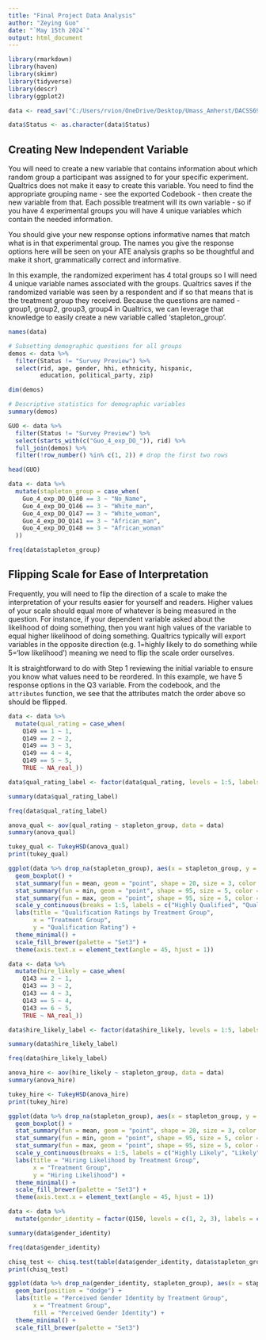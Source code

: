 ---
title: "Final Project Data Analysis"
author: "Zeying Guo"
date: "`May 15th 2024`"
output: html_document
---

```{r}

library(rmarkdown)
library(haven)
library(skimr)
library(tidyverse)
library(descr)
library(ggplot2)

```

```{r}

data <- read_sav("C:/Users/rvion/OneDrive/Desktop/Umass_Amherst/DACSS690E/Final Project/Omnibus+-+Experiments+-+Spring+24_May+8,+2024_13.47.sav")

data$Status <- as.character(data$Status)

```

## Creating New Independent Variable

You will need to create a new variable that contains information about which random group a participant was assigned to for your specific experiment. Qualtrics does not make it easy to create this variable. You need to find the appropriate grouping name - see the exported Codebook - then create the new variable from that. Each possible treatment will its own variable - so if you have 4 experimental groups you will have 4 unique variables which contain the needed information. 

You should give your new response options informative names that match what is in that experimental group. The names you give the response options here will be seen on your ATE analysis graphs so be thoughtful and make it short, grammatically correct and informative. 

In this example, the randomized experiment has 4 total groups so I will need 4 unique variable names associated with the groups.  Qualtrics saves if the randomized variable was seen by a respondent and if so that means that is the treatment group they received. Because the questions are named - group1, group2, group3, group4 in Qualtrics, we can leverage that knowledge to easily create a new variable called 'stapleton_group'. 

```{r}
names(data)
```


```{r}

# Subsetting demographic questions for all groups
demos <- data %>%
  filter(Status != "Survey Preview") %>%
  select(rid, age, gender, hhi, ethnicity, hispanic,
         education, political_party, zip) 

dim(demos)
```
```{r}
# Descriptive statistics for demographic variables
summary(demos)
```


```{r}

GUO <- data %>%
  filter(Status != "Survey Preview") %>%
  select(starts_with(c("Guo_4_exp_DO_")), rid) %>%
  full_join(demos) %>%
  filter(!row_number() %in% c(1, 2)) # drop the first two rows

```

```{r}

head(GUO)

```


```{r}

data <- data %>%
  mutate(stapleton_group = case_when(
    Guo_4_exp_DO_Q140 == 3 ~ "No_Name",
    Guo_4_exp_DO_Q146 == 3 ~ "White_man",
    Guo_4_exp_DO_Q147 == 3 ~ "White_woman",
    Guo_4_exp_DO_Q141 == 3 ~ "African_man",
    Guo_4_exp_DO_Q148 == 3 ~ "African_woman"
  ))

freq(data$stapleton_group)

```

## Flipping Scale for Ease of Interpretation

Frequently, you will need to flip the direction of a scale to make the interpretation of your results easier for yourself and readers. Higher values of your scale should equal more of whatever is being measured in the question. For instance, if your dependent variable asked about the likelihood of doing something, then you want high values of the variable to equal higher likelihood of doing something. Qualtrics typically will export variables in the opposite direction (e.g. 1=highly likely to do something while 5='low likelihood') meaning we need to flip the scale order ourselves. 

It is straightforward to do with Step 1 reviewing the initial variable to ensure you know what values need to be reordered. In this example, we have 5 response options in the Q3 variable. From the codebook, and the `attributes` function, we see that the attributes match the order above so should be flipped. 

```{r}

data <- data %>%
  mutate(qual_rating = case_when(
    Q149 == 1 ~ 1,
    Q149 == 2 ~ 2,
    Q149 == 3 ~ 3,
    Q149 == 4 ~ 4,
    Q149 == 5 ~ 5,
    TRUE ~ NA_real_))

data$qual_rating_label <- factor(data$qual_rating, levels = 1:5, labels = c("Highly Qualified", "Qualified", "Somewhat Qualified", "Not Very Qualified", "Not At All Qualified"))

```

```{r}

summary(data$qual_rating_label)

```
```{r}

freq(data$qual_rating_label)

```


```{r}

anova_qual <- aov(qual_rating ~ stapleton_group, data = data)
summary(anova_qual)

```

```{r}

tukey_qual <- TukeyHSD(anova_qual)
print(tukey_qual)

```

```{r}

ggplot(data %>% drop_na(stapleton_group), aes(x = stapleton_group, y = qual_rating, fill = stapleton_group)) +
  geom_boxplot() +
  stat_summary(fun = mean, geom = "point", shape = 20, size = 3, color = "blue", fill = "blue") +
  stat_summary(fun = min, geom = "point", shape = 95, size = 5, color = "red", fill = "red") +
  stat_summary(fun = max, geom = "point", shape = 95, size = 5, color = "green", fill = "green") +
  scale_y_continuous(breaks = 1:5, labels = c("Highly Qualified", "Qualified", "Somewhat Qualified", "Not Very Qualified", "Not At All Qualified")) +
  labs(title = "Qualification Ratings by Treatment Group",
       x = "Treatment Group",
       y = "Qualification Rating") +
  theme_minimal() +
  scale_fill_brewer(palette = "Set3") +
  theme(axis.text.x = element_text(angle = 45, hjust = 1))

```


```{r}

data <- data %>%
  mutate(hire_likely = case_when(
    Q143 == 2 ~ 1,
    Q143 == 3 ~ 2,
    Q143 == 4 ~ 3,
    Q143 == 5 ~ 4,
    Q143 == 6 ~ 5,
    TRUE ~ NA_real_))

data$hire_likely_label <- factor(data$hire_likely, levels = 1:5, labels = c("Highly Likely", "Likely", "Somewhat Likely", "Not Very Likely", "Not At All Likely"))

```

```{r}

summary(data$hire_likely_label)

```

```{r}

freq(data$hire_likely_label)

```

```{r}

anova_hire <- aov(hire_likely ~ stapleton_group, data = data)
summary(anova_hire)

```

```{r}

tukey_hire <- TukeyHSD(anova_hire)
print(tukey_hire)

```

```{r}

ggplot(data %>% drop_na(stapleton_group), aes(x = stapleton_group, y = hire_likely, fill = stapleton_group)) +
  geom_boxplot() +
  stat_summary(fun = mean, geom = "point", shape = 20, size = 3, color = "blue", fill = "blue") +
  stat_summary(fun = min, geom = "point", shape = 95, size = 5, color = "red", fill = "red") +
  stat_summary(fun = max, geom = "point", shape = 95, size = 5, color = "green", fill = "green") +
  scale_y_continuous(breaks = 1:5, labels = c("Highly Likely", "Likely", "Somewhat Likely", "Not Very Likely", "Not At All Likely")) +
  labs(title = "Hiring Likelihood by Treatment Group",
       x = "Treatment Group",
       y = "Hiring Likelihood") +
  theme_minimal() +
  scale_fill_brewer(palette = "Set3") +
  theme(axis.text.x = element_text(angle = 45, hjust = 1))

```

```{r}

data <- data %>%
  mutate(gender_identity = factor(Q150, levels = c(1, 2, 3), labels = c("Male", "Female", "Not sure")))

summary(data$gender_identity)

```
```{r}

freq(data$gender_identity)

```

```{r}

chisq_test <- chisq.test(table(data$gender_identity, data$stapleton_group))
print(chisq_test)

```

```{r}

ggplot(data %>% drop_na(gender_identity, stapleton_group), aes(x = stapleton_group, fill = gender_identity)) +
  geom_bar(position = "dodge") +
  labs(title = "Perceived Gender Identity by Treatment Group",
       x = "Treatment Group",
       fill = "Perceived Gender Identity") +
  theme_minimal() +
  scale_fill_brewer(palette = "Set3")

```
